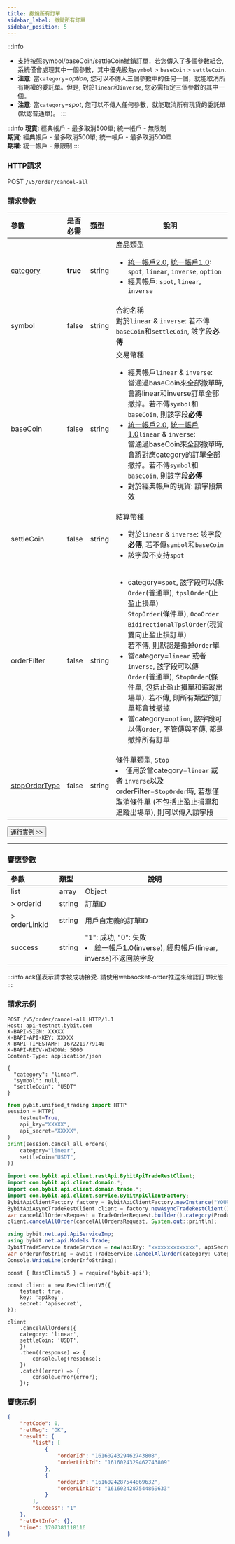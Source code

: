 ```yaml
---
title: 撤銷所有訂單
sidebar_label: 撤銷所有訂單
sidebar_position: 5
---
```


:::info
- 支持按照symbol/baseCoin/settleCoin撤銷訂單，若您傳入了多個參數組合, 系統僅會處理其中一個參數，其中優先級為`symbol` > `baseCoin` > `settleCoin`.
- **注意**: 當`category`=_option_, 您可以不傳人三個參數中的任何一個，就能取消所有期權的委託單。但是, 對於`linear`和`inverse`, 您必需指定三個參數的其中一個。
- **注意**: 當`category`=_spot_, 您可以不傳人任何參數，就能取消所有現貨的委託單 (默認普通單)。
:::

:::info
**現貨**: 經典帳戶 - 最多取消500單; 統一帳戶 - 無限制<br/>
**期貨**: 經典帳戶 - 最多取消500單; 統一帳戶 - 最多取消500單<br/>
**期權**: 統一帳戶 - 無限制
:::

### HTTP請求
POST `/v5/order/cancel-all`

### 請求參數
| 參數 | 是否必需 | 類型 | 說明|
|:----- |:-------|:-----|------ |
|[category](../enum#category) |**true** |string |產品類型 <ul><li>[統一帳戶2.0](../acct-mode#統一帳戶20), [統一帳戶1.0](../acct-mode#統一帳戶10): `spot`, `linear`, `inverse`, `option`</li><li>經典帳戶: `spot`, `linear`, `inverse`</li></ul> |
|symbol |false|string |合約名稱<br/>對於`linear` & `inverse`: 若不傳`baseCoin`和`settleCoin`, 該字段**必傳**|
|baseCoin |false|string |交易幣種 <ul><li>經典帳戶`linear` & `inverse`: <br/>當通過baseCoin來全部撤單時, 會將linear和inverse訂單全部撤掉。若不傳`symbol`和`baseCoin`, 則該字段**必傳**</li><li>[統一帳戶2.0](../acct-mode#統一帳戶20), [統一帳戶1.0](../acct-mode#統一帳戶10)`linear` & `inverse`: <br/>當通過baseCoin來全部撤單時, 會將對應category的訂單全部撤掉。若不傳`symbol`和`baseCoin`, 則該字段**必傳**</li><li>對於經典帳戶的現貨: 該字段無效</li></ul> |
|settleCoin |false|string |結算幣種 <ul><li>對於`linear` & `inverse`: 該字段**必傳**, 若不傳`symbol`和`baseCoin`</li><li>該字段不支持`spot`</li></ul> |
|orderFilter |false |string |<ul><li>category=`spot`, 該字段可以傳: <br/>`Order`(普通單), `tpslOrder`(止盈止損單)<br/>`StopOrder`(條件單), `OcoOrder`<br/>`BidirectionalTpslOrder`(現貨雙向止盈止損訂單)<br/>若不傳, 則默認是撤掉`Order`單</li><li>當category=`linear` 或者 `inverse`, 該字段可以傳`Order`(普通單), `StopOrder`(條件單, 包括止盈止損單和追蹤出場單). 若不傳, 則所有類型的訂單都會被撤掉</li><li>當category=`option`, 該字段可以傳`Order`, 不管傳與不傳, 都是撤掉所有訂單</li></ul>|
|[stopOrderType](../enum#stopordertype) |false |string |條件單類型, `Stop` <li>僅用於當category=`linear` 或者 `inverse`以及orderFilter=`StopOrder`時, 若想僅取消條件單 (不包括止盈止損單和追蹤出場單), 則可以傳入該字段</li>|

<a href="/api-explorer/v5/trade/cancel-all"><Button>運行實例 >></Button></a>

---

### 響應參數
| 參數 | 類型 | 說明|
|:----- |:-----|----- |
|list |array |Object|
|> orderId |string |訂單ID |
|> orderLinkId |string |用戶自定義的訂單ID |
|success |string |"1": 成功, "0": 失敗<li>[統一帳戶1.0](../acct-mode#統一帳戶10)(inverse), 經典帳戶(linear, inverse)不返回該字段</li>|

:::info
ack僅表示請求被成功接受. 請使用websocket-order推送來確認訂單狀態
:::

### 請求示例

<Tabs groupId="programming-languages">
<TabItem value="http" label="HTTP">

```http
POST /v5/order/cancel-all HTTP/1.1
Host: api-testnet.bybit.com
X-BAPI-SIGN: XXXXX
X-BAPI-API-KEY: XXXXX
X-BAPI-TIMESTAMP: 1672219779140
X-BAPI-RECV-WINDOW: 5000
Content-Type: application/json

{
  "category": "linear",
  "symbol": null,
  "settleCoin": "USDT"
}
```

</TabItem>
<TabItem value="python" label="Python">

```python
from pybit.unified_trading import HTTP
session = HTTP(
    testnet=True,
    api_key="XXXXX",
    api_secret="XXXXX",
)
print(session.cancel_all_orders(
    category="linear",
    settleCoin="USDT",
))
```

</TabItem>
<TabItem value="java" label="Java">


```java
import com.bybit.api.client.restApi.BybitApiTradeRestClient;
import com.bybit.api.client.domain.*;
import com.bybit.api.client.domain.trade.*;
import com.bybit.api.client.service.BybitApiClientFactory;
BybitApiClientFactory factory = BybitApiClientFactory.newInstance("YOUR_API_KEY", "YOUR_API_SECRET");
BybitApiAsyncTradeRestClient client = factory.newAsyncTradeRestClient();
var cancelAllOrdersRequest = TradeOrderRequest.builder().category(ProductType.LINEAR).baseCoin("USDT").build();
client.cancelAllOrder(cancelAllOrdersRequest, System.out::println);
```

</TabItem>
<TabItem value="DotNet" label=".Net">

```c#
using bybit.net.api.ApiServiceImp;
using bybit.net.api.Models.Trade;
BybitTradeService tradeService = new(apiKey: "xxxxxxxxxxxxxx", apiSecret: "xxxxxxxxxxxxxxxxxxxxx");
var orderInfoString = await TradeService.CancelAllOrder(category: Category.LINEAR, baseCoin:"USDT");
Console.WriteLine(orderInfoString);
```

</TabItem>
<TabItem value="Node" label="Node.js">

```n4js
const { RestClientV5 } = require('bybit-api');

const client = new RestClientV5({
    testnet: true,
    key: 'apikey',
    secret: 'apisecret',
});

client
    .cancelAllOrders({
    category: 'linear',
    settleCoin: 'USDT',
    })
    .then((response) => {
        console.log(response);
    })
    .catch((error) => {
        console.error(error);
    });
```

</TabItem>
</Tabs>

### 響應示例
```json
{
    "retCode": 0,
    "retMsg": "OK",
    "result": {
        "list": [
            {
                "orderId": "1616024329462743808",
                "orderLinkId": "1616024329462743809"
            },
            {
                "orderId": "1616024287544869632",
                "orderLinkId": "1616024287544869633"
            }
        ],
        "success": "1"
    },
    "retExtInfo": {},
    "time": 1707381118116
}
```
